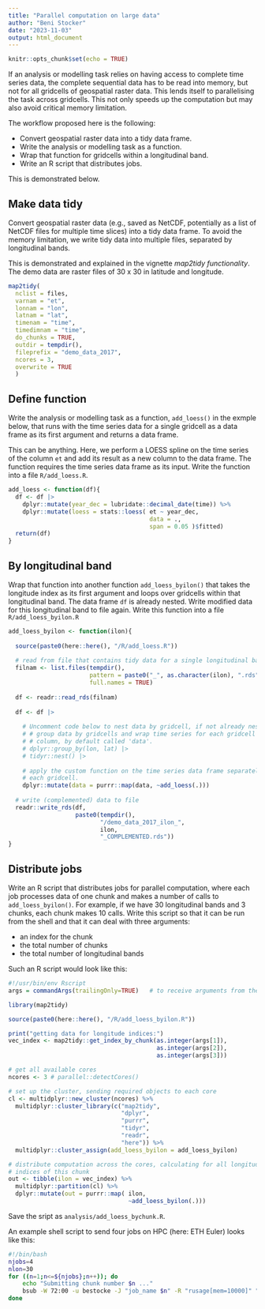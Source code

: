 ```yaml
---
title: "Parallel computation on large data"
author: "Beni Stocker"
date: "2023-11-03"
output: html_document
---
```


```r
knitr::opts_chunk$set(echo = TRUE)
```

If an analysis or modelling task relies on having access to complete time series data, the complete sequential data has to be read into memory, but not for all gridcells of geospatial raster data. This lends itself to parallelising the task across gridcells. This not only speeds up the computation but may also avoid critical memory limitation.

The workflow proposed here is the following:

- Convert geospatial raster data into a tidy data frame.
- Write the analysis or modelling task as a function.
- Wrap that function for gridcells within a longitudinal band.
- Write an R script that distributes jobs.

This is demonstrated below.

## Make data tidy

Convert geospatial raster data (e.g., saved as NetCDF, potentially as a list of NetCDF files for multiple time slices) into a tidy data frame. To avoid the memory limitation, we write tidy data into multiple files, separated by longitudinal bands.

This is demonstrated and explained in the vignette *map2tidy functionality*. The demo data are raster files of 30 x 30 in latitude and longitude.
```r
map2tidy(
  nclist = files, 
  varnam = "et",
  lonnam = "lon", 
  latnam = "lat", 
  timenam = "time", 
  timedimnam = "time",
  do_chunks = TRUE,
  outdir = tempdir(), 
  fileprefix = "demo_data_2017", 
  ncores = 3,
  overwrite = TRUE
  )
```

## Define function

Write the analysis or modelling task as a function, `add_loess()` in the exmple below, that runs with the time series data for a single gridcell as a data frame as its first argument and returns a data frame.
 
This can be anything. Here, we perform a LOESS spline on the time series of the column `et` and add its result as a new column to the data frame. The function requires the time series data frame as its input. Write the function into a file `R/add_loess.R`.
```r
add_loess <- function(df){
  df <- df |> 
    dplyr::mutate(year_dec = lubridate::decimal_date(time)) %>%
    dplyr::mutate(loess = stats::loess( et ~ year_dec,
                                        data = ., 
                                        span = 0.05 )$fitted)
  return(df)
}
```


## By longitudinal band

Wrap that function into another function `add_loess_byilon()` that takes the longitude index as its first argument and loops over gridcells within that longitudinal band. The data frame `df` is already nested. Write modified data
for this longitudinal band to file again. Write this function into a file `R/add_loess_byilon.R`
```r
add_loess_byilon <- function(ilon){
  
  source(paste0(here::here(), "/R/add_loess.R"))
  
  # read from file that contains tidy data for a single longitudinal band
  filnam <- list.files(tempdir(), 
                       pattern = paste0("_", as.character(ilon), ".rds"),
                       full.names = TRUE)
  
  df <- readr::read_rds(filnam)
  
  df <- df |> 
    
    # Uncomment code below to nest data by gridcell, if not already nested.
    # # group data by gridcells and wrap time series for each gridcell into a new
    # # column, by default called 'data'.
    # dplyr::group_by(lon, lat) |> 
    # tidyr::nest() |> 
    
    # apply the custom function on the time series data frame separately for 
    # each gridcell.
    dplyr::mutate(data = purrr::map(data, ~add_loess(.)))
  
  # write (complemented) data to file
  readr::write_rds(df, 
                   paste0(tempdir(), 
                          "/demo_data_2017_ilon_", 
                          ilon,
                          "_COMPLEMENTED.rds"))
}
```

## Distribute jobs

Write an R script that distributes jobs for parallel computation, where each job processes data of one chunk and makes a number of calls to `add_loess_byilon()`. For example, if we have 30 longitudinal bands and 3 chunks, each chunk makes 10 calls. Write this script so that it can be run from the shell and that it can deal with three arguments:

- an index for the chunk
- the total number of chunks
- the total number of longitudinal bands

Such an R script would look like this:
```r
#!/usr/bin/env Rscript
args = commandArgs(trailingOnly=TRUE)   # to receive arguments from the shell

library(map2tidy)

source(paste0(here::here(), "/R/add_loess_byilon.R"))

print("getting data for longitude indices:")
vec_index <- map2tidy::get_index_by_chunk(as.integer(args[1]), 
                                          as.integer(args[2]), 
                                          as.integer(args[3]))

# get all available cores
ncores <- 3 # parallel::detectCores()

# set up the cluster, sending required objects to each core
cl <- multidplyr::new_cluster(ncores) %>%
  multidplyr::cluster_library(c("map2tidy",
                                "dplyr", 
                                "purrr", 
                                "tidyr", 
                                "readr",
                                "here")) %>%
  multidplyr::cluster_assign(add_loess_byilon = add_loess_byilon)

# distribute computation across the cores, calculating for all longitudinal 
# indices of this chunk
out <- tibble(ilon = vec_index) %>%
  multidplyr::partition(cl) %>%
  dplyr::mutate(out = purrr::map( ilon,
                                  ~add_loess_byilon(.)))
```
Save the sript as `analysis/add_loess_bychunk.R`.

An example shell script to send four jobs on HPC (here: ETH Euler) looks like this:
```sh
#!/bin/bash
njobs=4
nlon=30
for ((n=1;n<=${njobs};n++)); do
    echo "Submitting chunk number $n ..."
    bsub -W 72:00 -u bestocke -J "job_name $n" -R "rusage[mem=10000]" "Rscript vanilla analysis/add_loess_bychunk.R $n $njobs $nlon"
done
```
